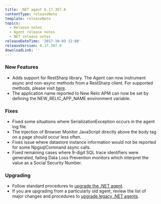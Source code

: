 ```yaml
---
title: .NET agent 6.17.387.0
contentType: releaseNote
template: releaseNote
topics:
  - Release notes
  - Agent release notes
  - NET release notes
releaseDateTime: '2017-10-03 12:00'
releaseVersion: 6.17.387.0
downloadLink: ''
---
```


### New Features

* Adds support for RestSharp library. The Agent can now instrument async and non-async methods from a RestSharp client. For supported methods, please visit [here](https://docs.newrelic.com/docs/agents/net-agent/getting-started/compatibility-requirements-net-agent).
* The application name reported to New Relic APM can now be set by defining the NEW_RELIC_APP_NAME environment variable.

### Fixes

* Fixed some situations where SerializationException occurs in the agent log file.
* The injection of Browser Monitor JavaScript directly above the body tag on a page should occur less often.
* Fixes issue where datastore instance information would not be reported for some NpgsqlCommand async calls.
* Fixed remaining cases where 9-digit SQL trace identifiers were generated, failing Data Loss Prevention monitors which interpret the value as a Social Security Number.

### Upgrading

* Follow standard procedures to [upgrade the .NET agent](/docs/agents/net-agent/installation-configuration/upgrade-net-agent).
* If you are upgrading from a particularly old agent, review the list of major changes and procedures to [upgrade legacy .NET agents](/docs/agents/net-agent/troubleshooting/upgrade-legacy-net-agents).
